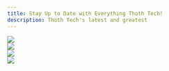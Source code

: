 ```yaml
---
title: Stay Up to Date with Everything Thoth Tech!
description: Thoth Tech's latest and greatest
---
```



<div class="starlight">
  <LinkCard
    title="Thoth Tech Documentation website"
    description="One Location for all Thoth Tech documentation. Say hello 
    to documentation retrieval issues and welcome to maximum visibility "
    href="/products/products/"
  />
  <img src="/starlightlogo.png" class="pi" />
</div>

<div class = 'courseFlow'>
<LinkCard
  title="Welcome Package"
  description="We are glad that you are here! Begin your journey with us 
  by reviewing the welcome package"
  href="/policies/thoth-tech-onboarding-document/"
/>
<img src="/welcomelogo.png" class = "pi"/>

</div>

<div class="operations">
  <LinkCard
    title="How We Use GitHub"
    description="Our GitHub management policy provides guidelines on 
    how to utilize GitHub in Thoth Tech"
    href="/policies/github-management-policy/"
  />
  <img src="/githublogo.png" class="pi" />
</div>

<div class="ontrack">
  <LinkCard
    title="How We Use Trello"
    description="As we run an agile environment, Trello is used to maange 
    all products task. Our Trello management policy provides guidelines 
    on how to use Trello in Thoth Tech."
    href="/policies/trello-management-policy/"
  />
  <img src="/trellologo.png" class="pi" />
</div>

